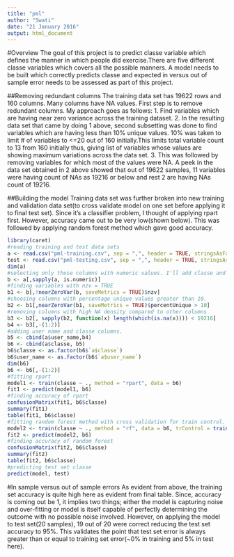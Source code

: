 ```yaml
---
title: "pml"
author: "Swati"
date: "21 January 2016"
output: html_document
---
```

#Overview
The goal of this project is to predict classe variable which defines the manner in which people did exercise.There are five different classe variables which covers all the possible manners. A model needs to be built which correctly predicts classe and expected in versus out of sample error needs to be assessed as part of this project. 

##Removing redundant columns
The training data set has 19622 rows and 160 columns. Many columns have NA values. First step is to remove redundant columns. My approach goes as follows:
1. Find variables which are having near zero variance across the training dataset.
2. In the resulting data set that came by doing 1 above, second subsetting was done to find variables which are having less than 10% unique values. 10% was taken to limit # of variables to <=20 out of 160 initially.This limits total variable count to 13 from 160 initially thus, giving list of variables whose values are showing maximum variations across the data set.
3. This was followed by removing variables for which most of the values were NA. A peek in the data set obtained in 2 above showed that out of 19622 samples, 11 variables were having count of NAs as 19216 or below and rest 2 are having NAs count of 19216.

##Building the model
Training data set was further broken into new training and validation data set(to cross validate model on one set before applying it to final test set). Since it's a classifier problem, I thought of applying rpart first. However, accuracy came out to be very low(shown below). This was followed by applying random forest method which gave good accuracy.

```r
library(caret)
#reading training and test data sets
a <- read.csv("pml-training.csv", sep = ",", header = TRUE, stringsAsFactors = FALSE, na.strings = c("","NA"))
test <- read.csv("pml-testing.csv", sep = ",", header = TRUE, stringsAsFactors = FALSE, na.strings = c("","NA"))
dim(a)
#selecting only those columns with numeric values. I'll add classe and user name in the end.
b <- a[,sapply(a, is.numeric)]
#finding variables with nzv = TRUE
b1 <- b[,!nearZeroVar(b, saveMetrics = TRUE)$nzv]
#choosing columns with percentage unique values greater than 10.
b2 <- b1[,nearZeroVar(b1, saveMetrics = TRUE)$percentUnique > 10]
#removing columns with high NA density compared to other columns
b3 <- b2[, sapply(b2, function(x) length(which(is.na(x)))) < 19216]
b4 <- b3[,-(1:2)]
#adding user name and classe columns.
b5 <- cbind(a$user_name,b4)
b6 <- cbind(a$classe, b5)
b6$classe <- as.factor(b6$`a$classe`)
b6$user_name <- as.factor(b6$`a$user_name`)
dim(b6)
b6 <- b6[,-(1:2)]
#fitting rpart
model1 <- train(classe ~ ., method = "rpart", data = b6)
fit1 <- predict(model1, b6)
#finding accuracy of rpart
confusionMatrix(fit1, b6$classe)
summary(fit1)
table(fit1, b6$classe)
#fitting random forest method with cross validation for train control.
model2 <- train(classe ~ ., method = "rf", data = b6, trControl = trainControl(method = "cv"))
fit2 <- predict(model2, b6)
#finding accuracy of random forest
confusionMatrix(fit2, b6$classe)
summary(fit2)
table(fit2, b6$classe)
#predicting test set classe
predict(model, test)
```
#In sample versus out of sample errors
As evident from above, the training set accuracy is quite high here as evident from final table. Since, accuracy is coming out be 1, it implies two things; either the model is capturing noise and over-fitting or model is itself capable of perfectly determining the outcome with no possible noise involved.
However, on applying the model to test set(20 samples), 19 out of 20 were correct reducing the test set accuracy to 95%. This validates the point that test set error is always greater than or equal to training set error(~0% in training and 5% in test here).

